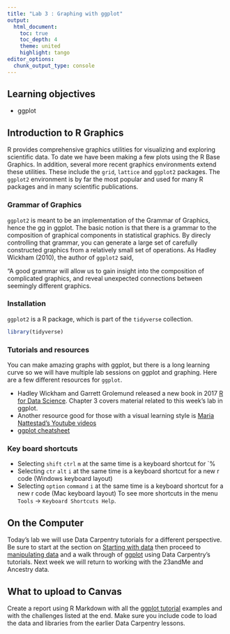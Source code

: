 ```yaml
---
title: "Lab 3 : Graphing with ggplot"
output:
  html_document:
    toc: true
    toc_depth: 4
    theme: united
    highlight: tango
editor_options: 
  chunk_output_type: console
---
```


## Learning objectives

* ggplot

## Introduction to R Graphics

R provides comprehensive graphics utilities for visualizing and exploring scientific data. To date we have been making a few plots using the R Base Graphics. In addition, several more recent graphics environments extend these utilities. These include the `grid`, `lattice` and `ggplot2` packages. The `ggplot2` environment is by far the most popular and used for many R packages and in many scientific publications. 

### Grammar of Graphics

`ggplot2` is meant to be an implementation of the Grammar of Graphics, hence the gg in ggplot. The basic notion is that there is a grammar to the composition of graphical components in statistical graphics. By direcly controlling that grammar, you can generate a large set of carefully constructed graphics from a relatively small set of operations. As Hadley Wickham (2010), the author of `ggplot2` said,

"A good grammar will allow us to gain insight into the composition of complicated graphics, and reveal unexpected connections between seemingly different graphics.

### Installation

`ggplot2` is a R package, which is part of the `tidyverse` collection. 

```r
library(tidyverse)
```

### Tutorials and resources

You can make amazing graphs with ggplot, but there is a long learning curve so we will have multiple lab sessions on ggplot and graphing. Here are a few different resources for `ggplot`.

* Hadley Wickham and Garrett Grolemund released a new book in 2017 [R for Data Science](http://r4ds.had.co.nz/).  Chapter 3 covers material related to this week's lab in ggplot.
* Another resource good for those with a visual learning style is [Maria Nattestad's Youtube videos](https://www.youtube.com/channel/UC2bWYX9h1KlaGWfTDuhASWg)
* [ggplot cheatsheet](https://github.com/rstudio/cheatsheets/blob/master/data-visualization-2.1.pdf)

### Key board shortcuts

* Selecting `shift` `ctrl` `m` at the same time is a keyboard shortcut for `%
* Selecting `ctr` `alt` `i` at the same time is a keyboard shortcut for a new r code (Windows keyboard layout)
* Selecting `option` `command` `i` at the same time is a keyboard shortcut for a new r code (Mac keyboard layout)
To see more shortcuts in the menu `Tools` → `Keyboard Shortcuts Help`.

## On the Computer

Today's lab we will use Data Carpentry tutorials for a different perspective.  Be sure to start at the section on [Starting with data](https://datacarpentry.org/R-ecology-lesson/02-starting-with-data.html) then proceed to [manipulating data](https://datacarpentry.org/R-ecology-lesson/03-dplyr.html) and a walk through of [ggplot](https://datacarpentry.org/R-ecology-lesson/04-visualization-ggplot2.html) using Data Carpentry's tutorials. Next week we will return to working with the 23andMe and Ancestry data.

## What to upload to Canvas

Create a report using R Markdown with all the [ggplot tutorial](https://datacarpentry.org/R-ecology-lesson/04-visualization-ggplot2.html) examples and with the challenges listed at the end.  Make sure you include code to load the data and libraries from the earlier Data Carpentry lessons.  